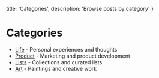   title: 'Categories',
  description: 'Browse posts by category'
}

# Categories

- [Life](/categories/life) - Personal experiences and thoughts
- [Product](/categories/product) - Marketing and product development
- [Lists](/categories/lists) - Collections and curated lists
- [Art](/categories/art) - Paintings and creative work 